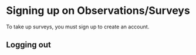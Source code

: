 
# Signing up on Observations/Surveys

To take up surveys, you must sign up to create an account.

<SignUp />

## Logging out

<Logout />
